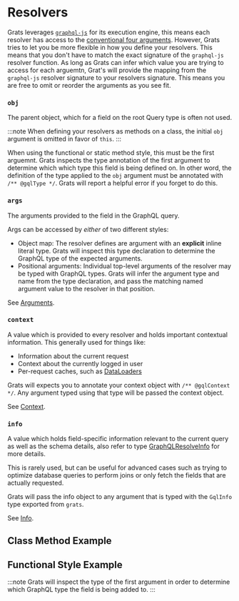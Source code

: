 
# Resolvers

Grats leverages [`graphql-js`](https://graphql.org/graphql-js/) for its execution engine, this means each resolver
has access to the [conventional four arguments](https://graphql.org/learn/execution/#root-fields-resolvers). However, Grats tries to let you be more flexible in how you define your resolvers. This means that you don't have to match the exact signature of the `graphql-js` resolver function. As long as Grats can infer which value you are trying to access for each arguemtn, Grat's will provide the mapping from the `graphql-js` resolver signature to your resolvers signature. This means you are free to omit or reorder the arguments as you see fit.

### `obj`

The parent object, which for a field on the root Query type is often not used.

:::note
When defining your resolvers as methods on a class, the initial `obj` argument is omitted in favor of `this`.
:::

When using the functional or static method style, this must be the first arguemnt. Grats inspects the type annotation of the first argument to determine which which type this field is being defined on. In other word, the definition of the type applied to the `obj` argument must be annotated with `/** @gqlType */`. Grats will report a helpful error if you forget to do this.

### `args`

The arguments provided to the field in the GraphQL query.

Args can be accessed by _either_ of two different styles:

- Object map: The resolver defines are argument with an **explicit** inline literal type. Grats will
  inspect this type declaration to determine the GraphQL type of the expected arguments.
- Positional arguments: Individual top-level arguments of the resolver may be typed with GraphQL types. Grats will infer the argument type and name from the type declaration, and pass the matching named argument value to the resolver in that position.

See [Arguments](../04-docblock-tags/03-arguments.mdx).

### `context`

A value which is provided to every resolver and holds important contextual information. This generally used for things like:

- Information about the current request
- Context about the currently logged in user
- Per-request caches, such as [DataLoaders](https://github.com/graphql/dataloader)

Grats will expects you to annotate your context object with `/** @gqlContext */`. Any argument typed using that type will be passed the context object.

See [Context](../04-docblock-tags/04-context.mdx).

### `info`

A value which holds field-specific information relevant to the current query as well as the schema details, also refer to type [GraphQLResolveInfo](https://graphql.org/graphql-js/type/#graphqlobjecttype) for more details.

This is rarely used, but can be useful for advanced cases such as trying to optimize database queries to perform joins or only fetch the fields that are actually requested.

Grats will pass the info object to any argument that is typed with the `GqlInfo` type exported from `grats`.

See [Info](../04-docblock-tags/04-info.mdx).

## Class Method Example

<GratsCode mode="ts" out={ContextMethod} />

## Functional Style Example

:::note
Grats will inspect the type of the first argument in order to determine which GraphQL type the field is being added to.
:::

<GratsCode mode="ts" out={ContextFunction} />
